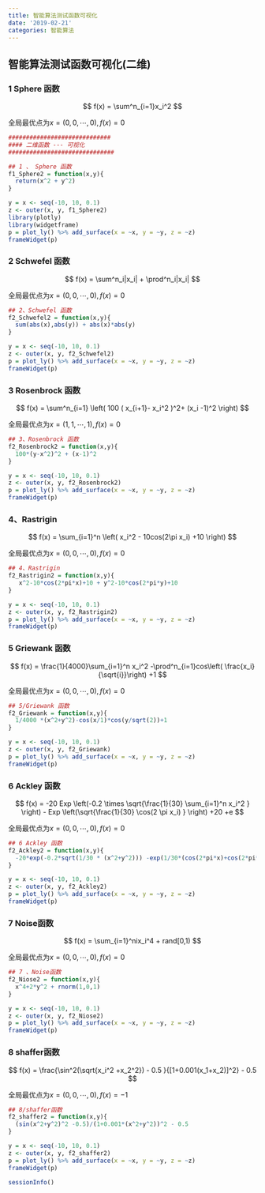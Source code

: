```yaml
---
title: 智能算法测试函数可视化
date: '2019-02-21'
categories: 智能算法
---
```



## 智能算法测试函数可视化(二维)

### 1  Sphere 函数

$$
f(x) = \sum^n_{i=1}x_i^2
$$

全局最优点为$x =(0,0,\cdots ,0 ),f(x) =0$ 
```r
#############################
#### 二维函数 --- 可视化
##############################

## 1 、 Sphere 函数
f1_Sphere2 = function(x,y){
  return(x^2 + y^2)
}
```

```r
y = x <- seq(-10, 10, 0.1)
z <- outer(x, y, f1_Sphere2)
library(plotly)
library(widgetframe)
p = plot_ly() %>% add_surface(x = ~x, y = ~y, z = ~z)
frameWidget(p)
```
### 2  Schwefel 函数
$$
f(x) = \sum^n_i|x_i| + \prod^n_i|x_i|
$$

全局最优点为$x =(0,0,\cdots ,0 ),f(x) =0$ 
```r

## 2、Schwefel 函数
f2_Schwefel2 = function(x,y){
  sum(abs(x),abs(y)) + abs(x)*abs(y)
}

```

```r
y = x <- seq(-10, 10, 0.1)
z <- outer(x, y, f2_Schwefel2)
p = plot_ly() %>% add_surface(x = ~x, y = ~y, z = ~z)
frameWidget(p)
```

### 3  Rosenbrock 函数
$$
f(x) = \sum^n_{i=1}  \left( 100 ( x_{i+1}- x_i^2 )^2+ (x_i -1)^2 \right)
$$

全局最优点为$x =(1,1,\cdots ,1 ),f(x) =0$ 
```r
## 3、Rosenbrock 函数
f2_Rosenbrock2 = function(x,y){
  100*(y-x^2)^2 + (x-1)^2
}
```

```r
y = x <- seq(-10, 10, 0.1)
z <- outer(x, y, f2_Rosenbrock2)
p = plot_ly() %>% add_surface(x = ~x, y = ~y, z = ~z)
frameWidget(p)
```

### 4、Rastrigin
$$
f(x) = \sum_{i=1}^n \left(  x_i^2 - 10cos(2\pi x_i) +10 \right)
$$

全局最优点为$x =(0,0,\cdots ,0 ),f(x) =0$ 
```r
## 4、Rastrigin
f2_Rastrigin2 = function(x,y){
   x^2-10*cos(2*pi*x)+10 + y^2-10*cos(2*pi*y)+10
}
```

```r
y = x <- seq(-10, 10, 0.1)
z <- outer(x, y, f2_Rastrigin2)
p = plot_ly() %>% add_surface(x = ~x, y = ~y, z = ~z)
frameWidget(p)
```

### 5 Griewank 函数
$$
f(x) = \frac{1}{4000}\sum_{i=1}^n x_i^2 -\prod^n_{i=1}cos\left( \frac{x_i}{\sqrt{i}}\right) +1
$$

全局最优点为$x =(0,0,\cdots ,0 ),f(x) =0$ 

```r
## 5/Griewank 函数
f2_Griewank = function(x,y){
  1/4000 *(x^2+y^2)-cos(x/1)*cos(y/sqrt(2))+1
}

```

```r
y = x <- seq(-10, 10, 0.1)
z <- outer(x, y, f2_Griewank)
p = plot_ly() %>% add_surface(x = ~x, y = ~y, z = ~z)
frameWidget(p)
```

### 6 Ackley 函数
$$
f(x) = -20 Exp  \left(-0.2  \times \sqrt{\frac{1}{30} \sum_{i=1}^n x_i^2 } \right) - Exp  \left(\sqrt{\frac{1}{30} \cos(2 \pi x_i) } \right) +20 +e
$$

全局最优点为$x =(0,0,\cdots ,0 ),f(x) =0$ 

```r
## 6 Ackley 函数
f2_Ackley2 = function(x,y){
  -20*exp(-0.2*sqrt(1/30 * (x^2+y^2))) -exp(1/30*(cos(2*pi*x)+cos(2*pi*y)))+20+exp(1)
}

```

```r
y = x <- seq(-10, 10, 0.1)
z <- outer(x, y, f2_Ackley2)
p = plot_ly() %>% add_surface(x = ~x, y = ~y, z = ~z)
frameWidget(p)
```

### 7 Noise函数
$$
f(x) = \sum_{i=1}^nix_i^4 + rand[0,1)
$$

全局最优点为$x =(0,0,\cdots ,0 ),f(x) =0$ 

```r
## 7 、Noise函数
f2_Niose2 = function(x,y){
  x^4+2*y^2 + rnorm(1,0,1)
}
```

```r
y = x <- seq(-10, 10, 0.1)
z <- outer(x, y, f2_Niose2)
p = plot_ly() %>% add_surface(x = ~x, y = ~y, z = ~z)
frameWidget(p)
```
### 8 shaffer函数
$$
f(x) = \frac{\sin^2(\sqrt{x_i^2 +x_2^2}) - 0.5 }{[1+0.001(x_1+x_2)]^2} - 0.5
$$

全局最优点为$x =(0,0,\cdots ,0 ),f(x) = -1$ 

```r
## 8/shaffer函数
f2_shaffer2 = function(x,y){
  (sin(x^2+y^2)^2 -0.5)/(1+0.001*(x^2+y^2))^2 - 0.5
}

```

```r
y = x <- seq(-10, 10, 0.1)
z <- outer(x, y, f2_shaffer2)
p = plot_ly() %>% add_surface(x = ~x, y = ~y, z = ~z)
frameWidget(p)
```

```r
sessionInfo()
```
